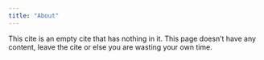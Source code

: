 ```yaml
---
title: "About"
---
```


This cite is an empty cite that has nothing in it. This page doesn't have any
content, leave the cite or else you are wasting your own time.
